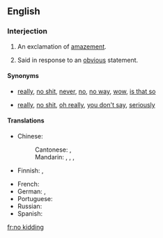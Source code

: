 ==English==

===Interjection===
{{en-interj|head=[[no]] [[kidding]]!}}

# {{context|colloquial|lang=en}} An exclamation of [[amazement]].
# {{context|colloquial|sarcastic|lang=en}} Said in response to an [[obvious]] statement.

====Synonyms====
* {{sense|amazement}} [[really]], [[no shit]], [[never]], [[no]], [[no way]], [[wow]], [[is that so]]
* {{sense|response to the obvious}} [[really]], [[no shit]], [[oh really]], [[you don't say]], [[seriously]]

====Translations====
{{trans-top|exclamation of amazement}}
* Chinese:
*: Cantonese: {{t|yue|講真|alt=講真？！|sc=Hant}}, {{t|yue|讲真|alt=讲真？！|tr=gong2 zan1?!|sc=Hant}}
*: Mandarin: {{t+|cmn|當真|alt=當真？！|sc=Hani}}, {{t+|cmn|当真|tr=dàngzhēn?!|alt=当真？！|sc=Hani}}, {{t|cmn|[[不]][[會]][[吧]]？|sc=Hani}}, {{t|cmn|[[不]][[会]][[吧]]？|tr=bù huì ba?|sc=Hani}}
* Finnish: {{t|fi|ihanko totta}}, {{t|fi|ei kai}}
{{trans-mid}}
* French: {{t+|fr|sans blague}}
* German: {{qualifier|colloquial|vulgar}} {{t|de|ohne Scheiß}}, {{qualifier|colloquial}}{{t|de|im Ernst}}
* Portuguese: {{t|pt|não brinca}}
* Russian: {{t+|ru|неужели?|tr=neužéli?|sc=Cyrl}}
* Spanish: {{t|es|no me digas}}
{{trans-bottom}}

[[fr:no kidding]]